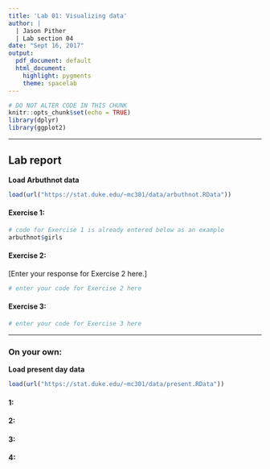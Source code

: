 ```yaml
---
title: 'Lab 01: Visualizing data'
author: |
  | Jason Pither
  | Lab section 04
date: "Sept 16, 2017"
output:
  pdf_document: default
  html_document:
    highlight: pygments
    theme: spacelab
---
```


```r
# DO NOT ALTER CODE IN THIS CHUNK
knitr::opts_chunk$set(echo = TRUE)
library(dplyr)
library(ggplot2)
```

* * *

## Lab report

**Load Arbuthnot data**
```r
load(url("https://stat.duke.edu/~mc301/data/arbuthnot.RData"))
```

#### Exercise 1: 

```r
# code for Exercise 1 is already entered below as an example
arbuthnot$girls
```

#### Exercise 2:

[Enter your response for Exercise 2 here.]

```r
# enter your code for Exercise 2 here
```

#### Exercise 3:

```r
# enter your code for Exercise 3 here
```

* * *

### On your own:

**Load present day data**
```r
load(url("https://stat.duke.edu/~mc301/data/present.RData"))
```

#### 1:



#### 2:



#### 3:



#### 4:



